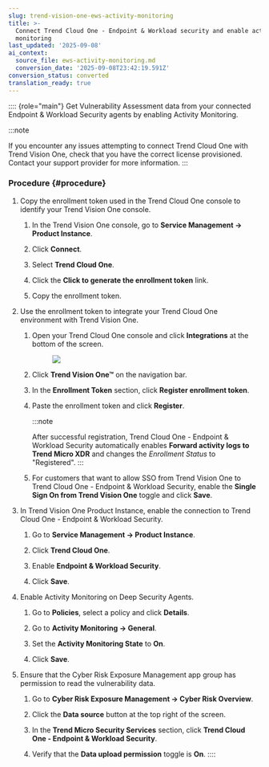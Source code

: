 ```yaml
---
slug: trend-vision-one-ews-activity-monitoring
title: >-
  Connect Trend Cloud One - Endpoint & Workload security and enable activity
  monitoring
last_updated: '2025-09-08'
ai_context:
  source_file: ews-activity-monitoring.md
  conversion_date: '2025-09-08T23:42:19.591Z'
conversion_status: converted
translation_ready: true
---
```


:::: {role="main"}
Get Vulnerability Assessment data from your connected Endpoint & Workload Security agents by enabling Activity Monitoring.

:::note

If you encounter any issues attempting to connect Trend Cloud One with Trend Vision One, check that you have the correct license provisioned. Contact your support provider for more information.
:::

### Procedure {#procedure}

1.  Copy the enrollment token used in the Trend Cloud One console to identify your Trend Vision One console.

    1.  In the Trend Vision One console, go to **Service Management → Product Instance**.

    2.  Click **Connect**.

    3.  Select **Trend Cloud One**.

    4.  Click the **Click to generate the enrollment token** link.

    5.  Copy the enrollment token.

2.  Use the enrollment token to integrate your Trend Cloud One environment with Trend Vision One.

    1.  Open your Trend Cloud One console and click **Integrations** at the bottom of the screen.

        <figure>
        <img src="./images/trendMicroCloudOneIntegrations=20221018145151.webp" />
        </figure>

    2.  Click **Trend Vision One™** on the navigation bar.

    3.  In the **Enrollment Token** section, click **Register enrollment token**.

    4.  Paste the enrollment token and click **Register**.

        :::note

        After successful registration, Trend Cloud One - Endpoint & Workload Security automatically enables **Forward activity logs to Trend Micro XDR** and changes the *Enrollment Status* to "Registered".
        :::

    5.  For customers that want to allow SSO from Trend Vision One to Trend Cloud One - Endpoint & Workload Security, enable the **Single Sign On from Trend Vision One** toggle and click **Save**.

3.  In Trend Vision One Product Instance, enable the connection to Trend Cloud One - Endpoint & Workload Security.

    1.  Go to **Service Management → Product Instance**.

    2.  Click **Trend Cloud One**.

    3.  Enable **Endpoint & Workload Security**.

    4.  Click **Save**.

4.  Enable Activity Monitoring on Deep Security Agents.

    1.  Go to **Policies**, select a policy and click **Details**.

    2.  Go to **Activity Monitoring → General**.

    3.  Set the **Activity Monitoring State** to **On**.

    4.  Click **Save**.

5.  Ensure that the Cyber Risk Exposure Management app group has permission to read the vulnerability data.

    1.  Go to **Cyber Risk Exposure Management → Cyber Risk Overview**.

    2.  Click the **Data source** button at the top right of the screen.

    3.  In the **Trend Micro Security Services** section, click **Trend Cloud One - Endpoint & Workload Security**.

    4.  Verify that the **Data upload permission** toggle is **On**.
::::
